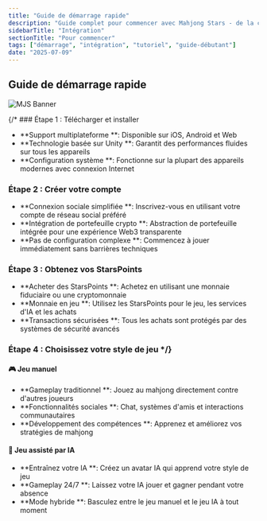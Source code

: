 ```yaml
---
title: "Guide de démarrage rapide"
description: "Guide complet pour commencer avec Mahjong Stars - de la création de compte à votre première partie alimentée par l'IA"
sidebarTitle: "Intégration"
sectionTitle: "Pour commencer"
tags: ["démarrage", "intégration", "tutoriel", "guide-débutant"]
date: "2025-07-09"
---
```


## Guide de démarrage rapide

![MJS Banner](/static/images/comingsoon.webp)

{/* ### Étape 1 : Télécharger et installer
- **Support multiplateforme **: Disponible sur iOS, Android et Web
- **Technologie basée sur Unity **: Garantit des performances fluides sur tous les appareils
- **Configuration système **: Fonctionne sur la plupart des appareils modernes avec connexion Internet

### Étape 2 : Créer votre compte
- **Connexion sociale simplifiée **: Inscrivez-vous en utilisant votre compte de réseau social préféré
- **Intégration de portefeuille crypto **: Abstraction de portefeuille intégrée pour une expérience Web3 transparente
- **Pas de configuration complexe **: Commencez à jouer immédiatement sans barrières techniques

### Étape 3 : Obtenez vos StarsPoints
- **Acheter des StarsPoints **: Achetez en utilisant une monnaie fiduciaire ou une cryptomonnaie
- **Monnaie en jeu **: Utilisez les StarsPoints pour le jeu, les services d'IA et les achats
- **Transactions sécurisées **: Tous les achats sont protégés par des systèmes de sécurité avancés

### Étape 4 : Choisissez votre style de jeu */}

#### 🎮 Jeu manuel
- **Gameplay traditionnel **: Jouez au mahjong directement contre d'autres joueurs
- **Fonctionnalités sociales **: Chat, systèmes d'amis et interactions communautaires
- **Développement des compétences **: Apprenez et améliorez vos stratégies de mahjong

#### 🤖 Jeu assisté par IA
- **Entraînez votre IA **: Créez un avatar IA qui apprend votre style de jeu
- **Gameplay 24/7 **: Laissez votre IA jouer et gagner pendant votre absence
- **Mode hybride **: Basculez entre le jeu manuel et le jeu IA à tout moment
